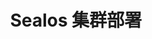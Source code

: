 ---
title: "Sealos 集群部署"
description: "了解如何使用 Sealos 一键部署 Kubernetes 集群，支持多种安装方式，确保通信安全，适用于大规模集群和企业生产环境。"
---